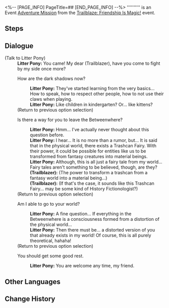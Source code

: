 <%-- [PAGE_INFO]
PageTitle=##
[END_PAGE_INFO] --%>
{{Stub|Dialogue.}}
{{Mission Infobox
|id            = 8024208
|title         = 
|image         = <!--Mission .png-->
|type          = Adventure
|event_name    = Trailblaze: Friendship Is Magic!
|chapter       = 
|requirements  = [[Adventure Mission]] ''[[Farewell, My Litter Pony]]'' completed
|summary       = <!--official mission summary from Fate's Atlas-->
|characters    = Litter Pony; Trailblazer
|startLocation = [[Jarilo-VI]] - [[Boulder Town]]
|world         = Jarilo-VI
|area          = Boulder Town
|prev          = Farewell, My Litter Pony
|next          = 
|rewards       = 
}}
'''''''''' is an Event [[Adventure Mission]] from the [[Trailblaze: Friendship Is Magic!]] event.

==Steps==


<!--
==Gameplay Notes==

--><!--
==Trial Character==

-->
==Dialogue==
{{Stub Dialogue}}

;(Talk to Litter Pony)
:'''Litter Pony:''' You came! My dear (Trailblazer), have you come to fight by my side once more?
:{{DIcon|Talk}} How are the dark shadows now?
::'''Litter Pony:''' They've started learning from the very basics... How to speak, how to respect other people, how to not use their claws when playing.
::'''Litter Pony:''' Like children in kindergarten? Or... like kittens?
:;(Return to previous option selection)
:{{DIcon|Talk}} Is there a way for you to leave the Betweenwhere?
::'''Litter Pony:''' Hmm... I've actually never thought about this question before.
::'''Litter Pony:''' I hear... It is no more than a rumor, but... It is said that in the physical world, there exists a Trashcan Fairy. With their power, it could be possible for entities like us to be transformed from fantasy creatures into material beings.
::'''Litter Pony:''' Although, this is all just a fairy tale from my world... Fairy tales aren't something to be believed, though, are they?
::'''(Trailblazer):''' (The power to transform a trashcan from a fantasy world into a material being...)
::'''(Trailblazer):''' (If that's the case, it sounds like this Trashcan Fairy... may be some kind of History Fictionologist?)
:;(Return to previous option selection)
:{{DIcon|Talk}} Am I able to go to your world?
::'''Litter Pony:''' A fine question... If everything in the Betweenwhere is a consciousness formed from a distortion of the physical world...
::'''Litter Pony:''' Then there must be... a distorted version of you that already exists in my world! Of course, this is all purely theoretical, hahaha!
:;(Return to previous option selection)
:{{DIcon|Exit}} You should get some good rest.
::'''Litter Pony:''' You are welcome any time, my friend.
{{Dialogue End}}

==Other Languages==
{{Other Languages
|en   = 
|zhs  = 
|zht  = 
|ja   = 
|ko   = 
|es   = 
|fr   = 
|ru   = 
|th   = 
|vi   = 
|de   = 
|id   = 
|pt   = 
}}

==Change History==
{{Change History|2.4}}
